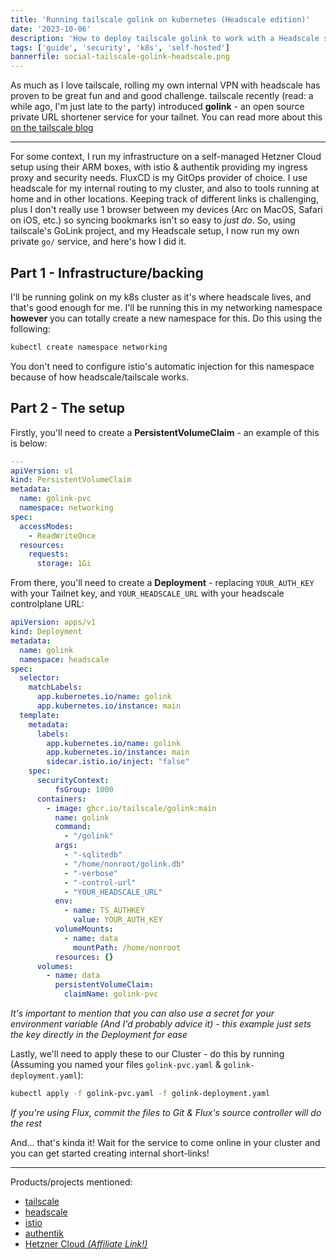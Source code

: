 ```yaml
---
title: 'Running tailscale golink on kubernetes (Headscale edition)'
date: '2023-10-06'
description: 'How to deploy tailscale golink to work with a Headscale server'
tags: ['guide', 'security', 'k8s', 'self-hosted']
bannerfile: social-tailscale-golink-headscale.png
---
```


As much as I love tailscale, rolling my own internal VPN with headscale has proven to be great fun and and good challenge. tailscale recently (read: a while ago, I'm just late to the party) introduced **golink** - an open source private URL shortener service for your tailnet. You can read more about this [on the tailscale blog](https://tailscale.com/blog/golink/)

---

For some context, I run my infrastructure on a self-managed Hetzner Cloud setup using their ARM boxes, with istio & authentik providing my ingress proxy and security needs. FluxCD is my GitOps provider of choice.
I use headscale for my internal routing to my cluster, and also to tools running at home and in other locations. Keeping track of different links is challenging, plus I don't really use 1 browser between my devices (Arc on MacOS, Safari on iOS, etc.) so syncing bookmarks isn't so easy to _just do_.
So, using tailscale's GoLink project, and my Headscale setup, I now run my own private `go/` service, and here's how I did it.

## Part 1 - Infrastructure/backing

I'll be running golink on my k8s cluster as it's where headscale lives, and that's good enough for me. I'll be running this in my networking namespace **however** you can totally create a new namespace for this. Do this using the following:

```bash
kubectl create namespace networking
```

You don't need to configure istio's automatic injection for this namespace because of how headscale/tailscale works.

## Part 2 - The setup

Firstly, you'll need to create a **PersistentVolumeClaim** - an example of this is below:

```yaml
---
apiVersion: v1
kind: PersistentVolumeClaim
metadata:
  name: golink-pvc
  namespace: networking
spec:
  accessModes:
    - ReadWriteOnce
  resources:
    requests:
      storage: 1Gi

```

From there, you'll need to create a **Deployment** - replacing `YOUR_AUTH_KEY` with your Tailnet key, and `YOUR_HEADSCALE_URL` with your headscale controlplane URL:

```yaml
apiVersion: apps/v1
kind: Deployment
metadata:
  name: golink
  namespace: headscale
spec:
  selector:
    matchLabels:
      app.kubernetes.io/name: golink
      app.kubernetes.io/instance: main
  template:
    metadata:
      labels:
        app.kubernetes.io/name: golink
        app.kubernetes.io/instance: main
        sidecar.istio.io/inject: "false"
    spec:
      securityContext:
          fsGroup: 1000
      containers:
        - image: ghcr.io/tailscale/golink:main
          name: golink
          command:
            - "/golink"
          args:
            - "-sqlitedb"
            - "/home/nonroot/golink.db"
            - "-verbose"
            - "-control-url"
            - "YOUR_HEADSCALE_URL"
          env:
            - name: TS_AUTHKEY
              value: YOUR_AUTH_KEY
          volumeMounts:
            - name: data
              mountPath: /home/nonroot
          resources: {}
      volumes:
        - name: data
          persistentVolumeClaim:
            claimName: golink-pvc
```

_It's important to mention that you can also use a secret for your environment variable (And I'd probably advice it) - this example just sets the key directly in the Deployment for ease_

Lastly, we'll need to apply these to our Cluster - do this by running (Assuming you named your files `golink-pvc.yaml` & `golink-deployment.yaml`):

```bash
kubectl apply -f golink-pvc.yaml -f golink-deployment.yaml
```

_If you're using Flux, commit the files to Git & Flux's source controller will do the rest_

And... that's kinda it! Wait for the service to come online in your cluster and you can get started creating internal short-links!

---

Products/projects mentioned:

- [tailscale](https://tailscale.com)
- [headscale](https://github.com/juanfont/headscale)
- [istio](https://istio.io/)
- [authentik](https://goauthentik.io)
- [Hetzner Cloud _(Affiliate Link!)_](https://hetzner.cloud/?ref=BByPFGcuFdtb)